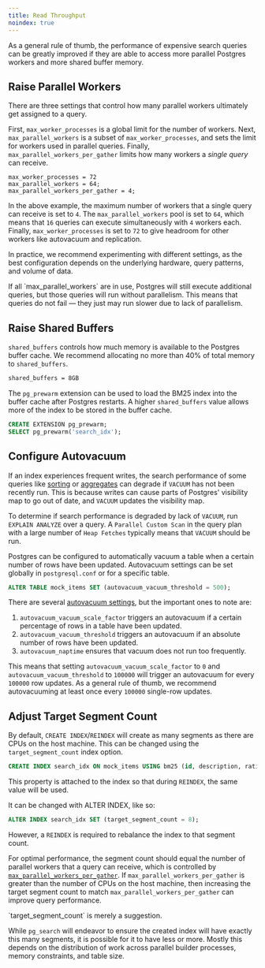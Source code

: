```yaml
---
title: Read Throughput
noindex: true
---
```


As a general rule of thumb, the performance of expensive search queries can be greatly improved
if they are able to access more parallel Postgres workers and more shared buffer memory.

## Raise Parallel Workers

There are three settings that control how many parallel workers ultimately get assigned to a query.

First, `max_worker_processes` is a global limit for the number of workers.
Next, `max_parallel_workers` is a subset of `max_worker_processes`, and sets the limit for workers used in
parallel queries. Finally, `max_parallel_workers_per_gather` limits how many workers a _single query_ can receive.

```init postgresql.conf
max_worker_processes = 72
max_parallel_workers = 64;
max_parallel_workers_per_gather = 4;
```

In the above example, the maximum number of workers that a single query can receive is set to `4`. The `max_parallel_workers` pool
is set to `64`, which means that `16` queries can execute simultaneously with `4` workers each. Finally, `max_worker_processes` is
set to `72` to give headroom for other workers like autovacuum and replication.

In practice, we recommend experimenting with different settings, as the best configuration depends on the underlying hardware,
query patterns, and volume of data.

<Note>
  If all `max_parallel_workers` are in use, Postgres will still execute
  additional queries, but those queries will run without parallelism. This means
  that queries do not fail — they just may run slower due to lack of
  parallelism.
</Note>

## Raise Shared Buffers

`shared_buffers` controls how much memory is available to the Postgres buffer cache. We recommend allocating no more than 40% of total memory
to `shared_buffers`.

```bash postgresql.conf
shared_buffers = 8GB
```

The `pg_prewarm` extension can be used to load the BM25 index into the buffer cache after Postgres restarts. A higher `shared_buffers` value allows more of the index to be
stored in the buffer cache.

```sql
CREATE EXTENSION pg_prewarm;
SELECT pg_prewarm('search_idx');
```

## Configure Autovacuum

If an index experiences frequent writes, the search performance of some queries like [sorting](/documentation/full-text/sorting) or
[aggregates](/documentation/aggregates) can degrade if `VACUUM` has not been recently run. This is because writes can cause parts of Postgres' visibility map
to go out of date, and `VACUUM` updates the visibility map.

To determine if search performance is degraded by lack of `VACUUM`, run `EXPLAIN ANALYZE` over a query. A `Parallel Custom Scan`
in the query plan with a large number of `Heap Fetches` typically means that `VACUUM` should be run.

Postgres can be configured to automatically vacuum a table when a certain number of rows have been updated. Autovacuum settings
can be set globally in `postgresql.conf` or for a specific table.

```sql
ALTER TABLE mock_items SET (autovacuum_vacuum_threshold = 500);
```

There are several [autovacuum settings](https://www.postgresql.org/docs/current/runtime-config-autovacuum.html), but the important ones to
note are:

1. `autovacuum_vacuum_scale_factor` triggers an autovacuum if a certain percentage of rows in a table have been updated.
2. `autovacuum_vacuum_threshold` triggers an autovacuum if an absolute number of rows have been updated.
3. `autovacuum_naptime` ensures that vacuum does not run too frequently.

This means that setting `autovacuum_vacuum_scale_factor` to `0` and `autovacuum_vacuum_threshold` to `100000` will trigger an autovacuum
for every `100000` row updates. As a general rule of thumb, we recommend autovacuuming at least once every `100000` single-row updates.

## Adjust Target Segment Count

By default, `CREATE INDEX`/`REINDEX` will create as many segments as there are CPUs on the host machine. This can be changed using the
`target_segment_count` index option.

```sql
CREATE INDEX search_idx ON mock_items USING bm25 (id, description, rating) WITH (key_field = 'id', target_segment_count = 32, ...);
```

This property is attached to the index so that during `REINDEX`, the same value will be used.

It can be changed with ALTER INDEX, like so:

```sql
ALTER INDEX search_idx SET (target_segment_count = 8);
```

However, a `REINDEX` is required to rebalance the index to that segment count.

For optimal performance, the segment count should equal the number of parallel workers that a query can receive, which is controlled by
[`max_parallel_workers_per_gather`](/documentation/configuration/read-throughput#raise-parallel-workers). If `max_parallel_workers_per_gather` is greater than the number of CPUs on the host machine, then increasing the target segment count to match `max_parallel_workers_per_gather` can improve query
performance.

<Note>
`target_segment_count` is merely a suggestion.

While `pg_search` will endeavor to ensure the created index will have exactly this many segments, it is possible for it
to have less or more. Mostly this depends on the distribution of work across parallel builder processes, memory
constraints, and table size.

</Note>
